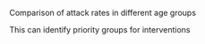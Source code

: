 Comparison of attack rates in different age groups

This can identify priority groups for interventions
